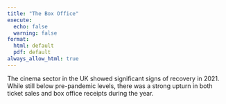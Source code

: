 ```yaml
---
title: "The Box Office"
execute: 
  echo: false
  warning: false
format:
  html: default
  pdf: default
always_allow_html: true
---
```


The cinema sector in the UK showed significant signs of recovery in 2021. While still below pre-pandemic levels, there was a strong upturn in both ticket sales and box office receipts during the year.